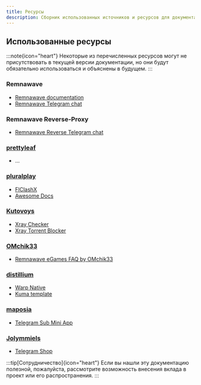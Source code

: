 ```yaml
---
title: Ресурсы
description: Сборник использованных источников и ресурсов для документации Remnawave Reverse Proxy
---
```


## Использованные ресурсы

:::note{icon="heart"}
Некоторые из перечисленных ресурсов могут не присутствовать в текущей версии документации, но они будут обязательно использоваться и объяснены в будущем.
:::

### Remnawave
- [Remnawave documentation](https://remna.st)
- [Remnawave Telegram chat](https://t.me/remnawave)

### Remnawave Reverse-Proxy
- [Remnawave Reverse Telegram chat](https://t.me/remnawave_reverse)

### [prettyleaf](https://github.com/prettyleaf)
- ...

### [pluralplay](https://github.com/pluralplay)
- [FlClashX](https://github.com/pluralplay/FlClashX)
- [Awesome Docs](https://github.com/pluralplay/awesome-docs/tree/main/grafana)

### [Kutovoys](https://github.com/Kutovoys)
- [Xray Checker](https://github.com/kutovoys/xray-checker)
- [Xray Torrent Blocker](https://github.com/kutovoys/xray-torrent-blocker)

### [OMchik33](https://github.com/OMchik33)
- [Remnawave eGames FAQ by OMchik33](https://github.com/OMchik33/Remnawave-eGames-FAQ)

### [distillium](https://github.com/distillium)
- [Warp Native](https://github.com/distillium/warp-native)
- [Kuma template](https://github.com/distillium/kuma-template)

### [maposia](https://github.com/maposia/)
- [Telegram Sub Mini App](https://github.com/maposia/remnawave-telegram-sub-mini-app)

### [Jolymmiels](https://github.com/Jolymmiels)
- [Telegram Shop](https://github.com/Jolymmiels/remnawave-telegram-shop)

:::tip[Сотрудничество]{icon="heart"}
Если вы нашли эту документацию полезной, пожалуйста, рассмотрите возможность внесения вклада в проект или его распространения.
:::